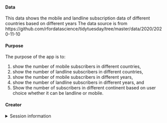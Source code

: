 
#### Data

This data shows the mobile and landline subscription data of different countries based on different years 
The data source is from https://github.com/rfordatascience/tidytuesday/tree/master/data/2020/2020-11-10


#### Purpose

The purpose of the app is to:

1. show the number of mobile subscribers in different countries,
2. show the number of landline subscribers in different countries, 
3. show the number of mobile subscribers in different years,
4. show the number of landline subscribers in different years, and
5. Show the number of subscribers in different continent based on user choice whether it can be landline or mobile. 

#### Creator

<Student name> <mail id>

<details>
<summary>Session information</summary>
```r
sessioninfo::session_info()
```
</details>
